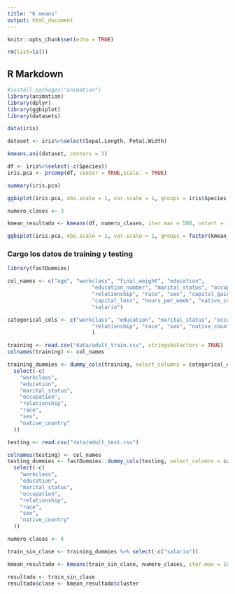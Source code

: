 ---
title: "K means"
output: html_document
---

```{r setup, include=FALSE}
knitr::opts_chunk$set(echo = TRUE)
```

```{r}
rm(list=ls())
```


## R Markdown
```{r}
#install.packages("animation")
library(animation)
library(dplyr)
library(ggbiplot)
library(datasets)
```

```{r}
data(iris)

dataset <- iris%>%select(Sepal.Length, Petal.Width)

kmeans.ani(dataset, centers = 3)
```


```{r}
df <- iris%>%select(-c(Species))
iris.pca <- prcomp(df, center = TRUE,scale. = TRUE)

summary(iris.pca)

ggbiplot(iris.pca, obs.scale = 1, var.scale = 1, groups = iris$Species, ellipse = TRUE, circle = F, var.axes = F)

```

```{r}
numero_clases <- 3

kmean_resultado <- kmeans(df, numero_clases, iter.max = 500, nstart = 1)

ggbiplot(iris.pca, obs.scale = 1, var.scale = 1, groups = factor(kmean_resultado$cluster), ellipse = TRUE, circle = F, var.axes = F)
```



### Cargo los datos de training y testing

```{r}
library(fastDummies)

col_names <- c("age", "workclass", "final_weight", "education",
                           "education_number", "marital_status", "occupation",
                           "relationship", "race", "sex", "capital_gain",
                           "capital_loss", "hours_per_week", "native_country",
                           "salario")

categorical_cols <- c("workclass", "education", "marital_status", "occupation",
                           "relationship", "race", "sex", "native_country"
                           )

training <- read.csv("data/adult_train.csv", stringsAsFactors = TRUE)
colnames(training) <- col_names

training_dummies <- dummy_cols(training, select_columns = categorical_cols, remove_first_dummy = T)%>%
  select(-c(
    "workclass",
    "education",
    "marital_status",
    "occupation",
    "relationship",
    "race",
    "sex",
    "native_country"
  ))

testing <- read.csv("data/adult_test.csv")

colnames(testing) <- col_names
testing_dummies <- fastDummies::dummy_cols(testing, select_columns = categorical_cols, remove_first_dummy = T)%>%
  select(-c(
    "workclass",
    "education",
    "marital_status",
    "occupation",
    "relationship",
    "race",
    "sex",
    "native_country"
  ))
```

```{r}

numero_clases <- 4

train_sin_clase <- training_dummies %>% select(-c("salario"))

kmean_resultado <- kmeans(train_sin_clase, numero_clases, iter.max = 100, nstart = 1)

resultado <- train_sin_clase
resultado$clase <- kmean_resultado$cluster
```


